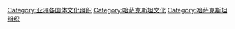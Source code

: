[[Category:亚洲各国体文化组织|Category:亚洲各国体文化组织]]
[[Category:哈萨克斯坦文化|Category:哈萨克斯坦文化]]
[[Category:哈萨克斯坦组织|Category:哈萨克斯坦组织]]
